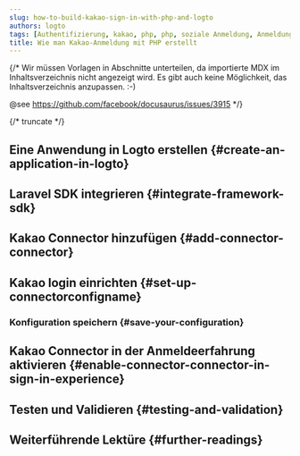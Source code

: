 ```yaml
---
slug: how-to-build-kakao-sign-in-with-php-and-logto
authors: logto
tags: [Authentifizierung, kakao, php, php, soziale Anmeldung, Anmeldung, Login]
title: Wie man Kakao-Anmeldung mit PHP erstellt
---
```


{/*
  Wir müssen Vorlagen in Abschnitte unterteilen, da importierte MDX im Inhaltsverzeichnis nicht angezeigt wird.
  Es gibt auch keine Möglichkeit, das Inhaltsverzeichnis anzupassen. :-)

  @see https://github.com/facebook/docusaurus/issues/3915
*/}




{/* truncate */}

<Intro connector={connector} sdk="PHP" link="https://www.php.net" />

## Eine Anwendung in Logto erstellen \{#create-an-application-in-logto}

<CreateApplication type="Traditionelle Webanwendung" framework="Laravel" />

## Laravel SDK integrieren \{#integrate-framework-sdk}

<IntegrateSdk />

## Kakao Connector hinzufügen \{#add-connector-connector}

<AddSocialConnector connector={connector} framework="Laravel" />

## Kakao login einrichten \{#set-up-connectorconfigname}

<ConnectorGuide />

### Konfiguration speichern \{#save-your-configuration}

<SaveYourConfiguration connector={connector} />

## Kakao Connector in der Anmeldeerfahrung aktivieren \{#enable-connector-connector-in-sign-in-experience}

<EnableSocialConnector connector={connector} />

## Testen und Validieren \{#testing-and-validation}

<TestingAndValidation connector={connector} sdk="PHP" />

## Weiterführende Lektüre \{#further-readings}

<FurtherReadings />
